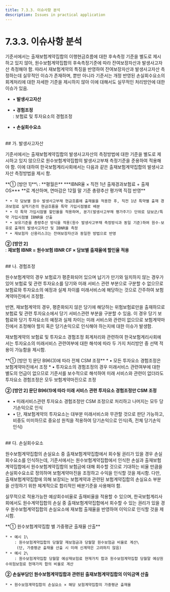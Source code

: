 ```yaml
---
title: 7.3.3. 이슈사항 분석
description: Issues in practical application
---
```


# 7.3.3. 이슈사항 분석

기준서에서는 출재보험계약집합의 이행현금흐름에 대한 후속측정 기준을 별도로 제시하고 있지 않아, 원수보험계약집합의 후속측정기준에 따라 잔여보장자산과 발생사고자산 측정해야 함. 따라서 재보험계약의 특징을 반영하여 잔여보장자산과 발생사고자산 측정하는데 실무적인 이슈가 존재하며, 뿐만 아니라 기준서는 개정 반영된 손실회수요소의 회계처리에 대한 자세한 기준을 제시하지 않아 이에 대해서도 실무적인 처리방안에 대한 이슈가 있음.

<Callout severity="error">

* • **발생사고자산**

* • **경험조정**\
 : 보험료 및 투자요소의 경험조정

* • **손실회수요소**
</Callout>

<br/>
## 가. 발생사고자산

기준서에서는 출재보험계약집합의 발생사고자산의 측정방법에 대한 기준을 별도로 제시하고 있지 않으므로 원수보험계약집합의 발생사고부채 측정기준을 준용하여 적용해야 함. 이에 대하여 한국보험계리사회에서는 다음과 같은 출재보험계약집합의 발생사고자산 측정방법을 제시 함.

<Callout severity="info">
**① [방안 1]**\
  : **평월은**  ***IBNR율 × 직전 1년 출재경과보험료 + 출재 OS*** **로 계산하며, 연마감은 12월 말 기준 총량추산 평가액 직접 반영**

    * • 각 담보별 원수 발생사고부채 현금흐름에 출재율을 적용한 후, 직전 1년 특약별 출재 경과보험료 실적기준의 현금흐름을 특약 가입시점별로 배분
    * • 각 특약 가입시점별 할인율을 적용하며, 분기(발생사고부채 평가주기) 단위로 담보군/특약 가입시점별 IBNR율 산출
    * • 보유기준을 총량추산 방식을 적용(원수 발생사고부채 측정방식과 동일 기준)하여 원수-보유로 출재의 발생사고자산 및 IBNR율 측정
    * • 재보험자 신용리스크는 잔여보장자산과 동일한 방법으로 반영

**② [방안 2]**\
  : **재보험 IBNR = 원수보험 IBNR CF × 담보별 출재율에 할인율 적용**
</Callout>

<br/>
## 나. 경험조정

원수보험계약의 경우 보험료가 평준화되어 있으며 납기가 만기와 일치하지 않는 경우가 있어 보험료 및 관련 투자요소를 당기와 미래 서비스 관련 부분으로 구분할 수 없으므로 보험료와 투자요소의 예정과 실제 차이를 미래서비스에 해당하는 것으로 간주하여 보험계약마진에서 조정함.

반면, 재보험계약의 경우, 평준화되지 않은 당기에 해당하는 위험보험료만을 출재하므로 보험료 및 관련 투자요소에서 당기 서비스관련 부분을 구분할 수 있음. 이 경우 당기 보험료와 당기 투자요소의 예정과 실제 차이는 미래 서비스와 관련이 없으므로 보험계약마진에서 조정해야 할지 혹은 당기손익으로 인식해야 하는지에 대한 이슈가 발생함.

재보험계약의 보험료 및 투자요소 경험조정 회계처리와 관련하여 한국보험계리사회에서는 투자요소의 미래서비스 관련여부에 대한 해석에 따라 두 가지 처리방안 중 선택 적용이 가능함을 제시함.

<Callout severity="info">
**① [방안 1] 문단 B96(3)에 따라 전체 CSM 조정**
    * • 모든 투자요소 경험조정은 보험계약마진에서 조정
    * • 투자요소의 경험조정의 경우 미래서비스 관련여부에 대한 별도의 언급이 없으므로 기준서를 보수적으로 해석하여 미래 서비스와 관련이 없더라도 투자요소 경험조정은 모두 보험계약마진으로 조정

**② [방안 2] 문단 B96(1)에 따라 미래 서비스 관련 투자요소 경험조정만 CSM 조정**
  * • 미래서비스관련 투자요소 경험조정만 CSM 조정으로 처리하고 나머지는 모두 당기손익으로 인식
  * • 단, 재보험계약의 투자요소는 대부분 미래서비스와 무관할 것으로 판단 가능하고, 비중도 미미하므로 중요성 원칙을 적용하여 당기손익으로 인식(즉, 전체 당기손익 인식)
</Callout>

<br/>
## 다. 손실회수요소

원수보험계약집합의 손실요소 중 출재보험계약집합에서 회수될 권리가 있을 경우 손실회수요소를 인식하는데, 기준서에서는 원수보험계약집합에서 인식한 손실과 출재보험계약집합에서 원수보험계약집합의 보험금에 대해 회수할 것으로 기대하는 비율 만큼을 손실회수요소로 정의하며 보험계약마진을 조정하고 수익을 인식할 것을 제시함. 다만, 출재보험계약집합에 의해 보장되는 보험계약과 관련된 보험계약집합의 손실요소 부분을 산정하기 위한 체계적으로 합리적인 배분기준을 사용해야 함.

실무적으로 적용가능한 예상회수비율로 출재비율을 적용할 수 있으며, 한국보험계리사회에서도 원수계약집합의 손실 중 출재보험계약집합에서 회수할 수 있는 권리가 있을 경우 원수보험계약집합의 손실요소에 재보험 출재율을 반영하여 이익으로 인식할 것을 제시함.

<Callout severity="info">
**① 원수보험계약집합 별 가중평균 출재율 산출**

    * • 예시 1\
        : 원수보험계약집합의 당월말 재보험금과 당월말 원수보험금 비율로 계산\
         (단, 가중평균 출재율 산출 시 미래 신계약은 고려하지 않음)
    * • 예시 2\
        : 원수보험계약집합 당월말 예상재보험료 현재가치 합과 원수보험계약집합 당월말 예상원수위험보험료 현재가치 합의 비율로 계산


**② 손실부담인 원수보험계약집합과 관련된 출재보험계약집합의 이익금액 산출**

    * • 원수보험계약집합의 손실요소 × 해당 보험계약집합의 가중평균 출재율
</Callout>
